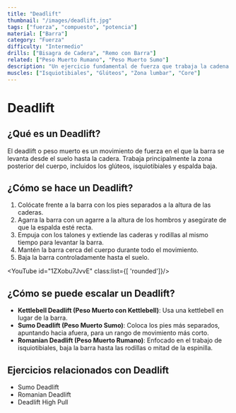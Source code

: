 ```yaml
---
title: "Deadlift"
thumbnail: "/images/deadlift.jpg"
tags: ["fuerza", "compuesto", "potencia"]
material: ["Barra"]
category: "Fuerza"
difficulty: "Intermedio"
drills: ["Bisagra de Cadera", "Remo con Barra"]
related: ["Peso Muerto Rumano", "Peso Muerto Sumo"]
description: "Un ejercicio fundamental de fuerza que trabaja la cadena posterior, incluyendo los isquiotibiales, glúteos y la zona lumbar."
muscles: ["Isquiotibiales", "Glúteos", "Zona lumbar", "Core"]
---
```


# Deadlift
## ¿Qué es un Deadlift?  
  El deadlift o peso muerto es un movimiento de fuerza en el que la barra se levanta desde el suelo hasta la cadera. Trabaja principalmente la zona posterior del cuerpo, incluidos los glúteos, isquiotibiales y espalda baja.

## ¿Cómo se hace un Deadlift?
  1. Colócate frente a la barra con los pies separados a la altura de las caderas.
  2. Agarra la barra con un agarre a la altura de los hombros y asegúrate de que la espalda esté recta.
  3. Empuja con los talones y extiende las caderas y rodillas al mismo tiempo para levantar la barra.
  4. Mantén la barra cerca del cuerpo durante todo el movimiento.
  5. Baja la barra controladamente hasta el suelo.

<YouTube id="1ZXobu7JvvE" class:list={[ 'rounded']}/>

## ¿Cómo se puede escalar un Deadlift?
  - **Kettlebell Deadlift (Peso Muerto con Kettlebell)**: Usa una kettlebell en lugar de la barra.
  - **Sumo Deadlift (Peso Muerto Sumo)**: Coloca los pies más separados, apuntando hacia afuera, para un rango de movimiento más corto.
  - **Romanian Deadlift (Peso Muerto Rumano)**: Enfocado en el trabajo de isquiotibiales, baja la barra hasta las rodillas o mitad de la espinilla.

## Ejercicios relacionados con Deadlift  
  - Sumo Deadlift
  - Romanian Deadlift
  - Deadlift High Pull